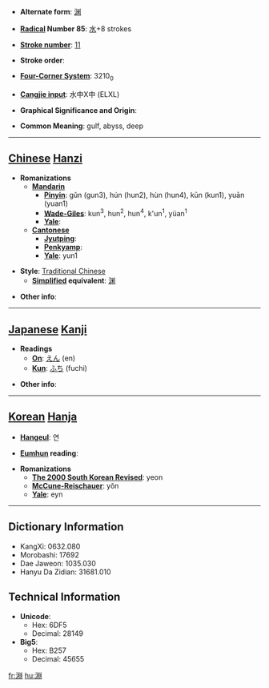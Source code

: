 * '''Alternate form''': [[渊]]

* '''[[Wiktionary:Chinese radical index| Radical]] Number 85''': [[Wiktionary:Chinese radical index 水|水]]+8 strokes

* '''[[Wiktionary:Chinese total strokes index|Stroke number]]''': [[Wiktionary:Chinese total strokes index 11|11]]

* '''Stroke order''': 

* '''[[Wiktionary:Chinese four corner index|Four-Corner System]]''': 3210<sub>0</sub>

* '''[[Wiktionary:Chinese Cangjie index|Cangjie input]]''': 水中X中 (ELXL)

* '''Graphical Significance and Origin''': 

* '''Common Meaning''': gulf, abyss, deep

----

== [[Chinese]] [[Hanzi]] ==

* '''Romanizations'''
** '''[[Mandarin]]'''
*** '''[[Pinyin]]''': gǔn (gun3), hún (hun2), hùn (hun4), kūn (kun1), yuān (yuan1)
*** '''[[Wade-Giles]]''': kun<sup>3</sup>, hun<sup>2</sup>, hun<sup>4</sup>, k'un<sup>1</sup>, yüan<sup>1</sup>
*** '''[[Yale]]''': 
** '''[[Cantonese]]'''
*** '''[[Jyutping]]''':
*** '''[[Penkyamp]]''': 
*** '''[[Yale]]''': yun1

* '''Style''': [[Traditional Chinese]] 
** '''[[Simplified Chinese|Simplified]] equivalent''': [[渊]]

* '''Other info''': 

----

== [[Japanese]] [[Kanji]] ==

* '''Readings'''
** '''[[On]]''': [[えん]] (en)
** '''[[Kun]]''': [[ふち]] (fuchi)

* '''Other info''':  

----

== [[Korean]] [[Hanja]] ==

* '''[[Hangeul]]''': 연

* '''[[Eumhun]] reading''': 

* '''Romanizations'''
** '''[[The 2000 South Korean Revised Romanization|The 2000 South Korean Revised]]''': yeon
** '''[[McCune-Reischauer]]''': yŏn
** '''[[Yale]]''': eyn

----

== Dictionary Information ==

* KangXi: 0632.080
* Morobashi: 17692
* Dae Jaweon: 1035.030
* Hanyu Da Zidian: 31681.010

== Technical Information ==

* '''Unicode''':
** Hex: 6DF5
** Decimal: 28149
* '''Big5''':
** Hex: B257
** Decimal: 45655

[[fr:淵]]
[[hu:淵]]